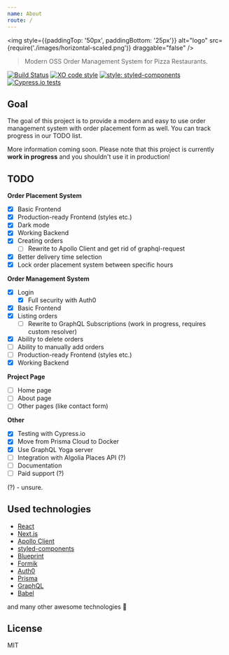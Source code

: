 ```yaml
---
name: About
route: /
---
```



<img style={{paddingTop: '50px', paddingBottom: '25px'}} alt="logo" src={require('./images/horizontal-scaled.png')} draggable="false" />

> Modern OSS Order Management System for Pizza Restaurants.

[![Build Status](https://travis-ci.org/pizzaql/pizzaql.svg?branch=master)](https://travis-ci.org/pizzaql/pizzaql)
[![XO code style](https://img.shields.io/badge/code_style-XO-5ed9c7.svg)](https://github.com/xojs/xo)
[![style: styled-components](https://img.shields.io/badge/style-%F0%9F%92%85%20styled--components-orange.svg?colorB=daa357&colorA=db748e)](https://github.com/styled-components/styled-components)
[![Cypress.io tests](https://img.shields.io/badge/cypress.io-tests-green.svg)](https://cypress.io)

## Goal

The goal of this project is to provide a modern and easy to use order management system with order placement form as well. You can track progress in our TODO list.

More information coming soon. Please note that this project is currently **work in progress** and you shouldn't use it in production!

## TODO

**Order Placement System**
* [x]  Basic Frontend
  * [x] Production-ready Frontend (styles etc.)
  * [x] Dark mode
* [x]  Working Backend
  * [x] Creating orders
    * [ ] Rewrite to Apollo Client and get rid of graphql-request
* [x] Better delivery time selection
* [x] Lock order placement system between specific hours

**Order Management System**

* [x] Login
  * [x] Full security with Auth0
* [x]  Basic Frontend
  * [x] Listing orders
    * [ ] Rewrite to GraphQL Subscriptions (work in progress, requires custom resolver)
  * [x] Ability to delete orders
  * [ ] Ability to manually add orders
  * [ ] Production-ready Frontend (styles etc.)
* [x]  Working Backend

**Project Page**

* [ ] Home page
* [ ] About page
* [ ] Other pages (like contact form)

**Other**

* [x] Testing with Cypress.io
* [x] Move from Prisma Cloud to Docker
* [x] Use GraphQL Yoga server
* [ ] Integration with Algolia Places API (?)
* [ ] Documentation
* [ ] Paid support (?)

(?) - unsure.

## Used technologies

- [React](https://reactjs.org/)
- [Next.js](https://nextjs.org/)
- [Apollo Client](https://github.com/apollographql/apollo-client)
- [styled-components](https://www.styled-components.com/)
- [Blueprint](https://blueprintjs.com/)
- [Formik](https://jaredpalmer.com/formik/)
- [Auth0](https://auth0.com/)
- [Prisma](https://www.prisma.io/)
- [GraphQL](https://graphql.org/)
- [Babel](https://babeljs.io/)

and many other awesome technologies :unicorn:

## License

MIT